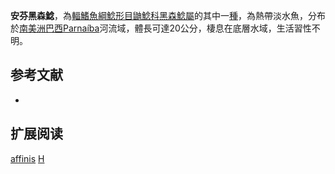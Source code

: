 {{Speciesbox
| name = 安芬黑森鯰
| image = 
| image_width = 250px
| image_caption = 
| status = NE
| status_system = IUCN3.1
| genus = Hassar
| species = affinis
| authority = [[Steindachner|Steindachner]], 1881
| synonyms = *''Oxydoras affinis'', Steindachner, 1881
*''Hassar woodi'', Fowler, 1941 
}}

'''安芬黑森鯰'''，為[[輻鰭魚綱|輻鰭魚綱]][[鯰形目|鯰形目]][[鼬鯰科|鼬鯰科]][[黑森鯰屬|黑森鯰屬]]的其中一[[種|種]]，為熱帶淡水魚，分布於[[南美洲|南美洲]][[巴西|巴西]]Parnaíba河流域，體長可達20公分，棲息在底層水域，生活習性不明。

==参考文献==
*{{FishBase_species|genus=Hassar|species=affinis|year=2015|month=7}}

== 扩展阅读 ==
{{refbegin}}
{{wikispecies-inline|Hassar affinis|安芬黑森鯰}}
{{refend}}
{{Taxonbar|from=Q3758433}}

[[Category:黑森鯰屬|affinis]]
[[Category:1881年描述的鱼类|H]]